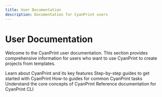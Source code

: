 ```yaml
---
title: User Documentation
description: Documentation for CyanPrint users
---
```


# User Documentation

Welcome to the CyanPrint user documentation. This section provides comprehensive information for users who want to use CyanPrint to create projects from templates.

<Cards>
  <Card href="/docs/user/overview" title="Overview">
    Learn about CyanPrint and its key features
  </Card>
  <Card href="/docs/user/tutorial" title="Tutorial">
    Step-by-step guides to get started with CyanPrint
  </Card>
  <Card href="/docs/user/recipes" title="Recipes">
    How-to guides for common CyanPrint tasks
  </Card>
  <Card href="/docs/user/concepts" title="Concepts">
    Understand the core concepts of CyanPrint
  </Card>
  <Card href="/docs/user/reference" title="Reference">
    Reference documentation for CyanPrint CLI
  </Card>
</Cards>
